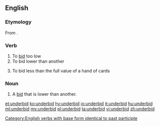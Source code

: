 ==English==

===Etymology===
From {{prefix|under|bid|lang=en}}.

===Verb===
{{en-verb|underbids|underbidding|underbid}}

# To [[bid]] too low
# To bid lower than another
# {{context|bridge|lang=en}} To bid less than the full value of a hand of cards

===Noun===
{{en-noun}}

# A [[bid]] that is lower than another.

[[Category:English verbs with base form identical to past participle]]

[[et:underbid]]
[[ko:underbid]]
[[hy:underbid]]
[[io:underbid]]
[[it:underbid]]
[[hu:underbid]]
[[ml:underbid]]
[[my:underbid]]
[[pl:underbid]]
[[ta:underbid]]
[[vi:underbid]]
[[zh:underbid]]